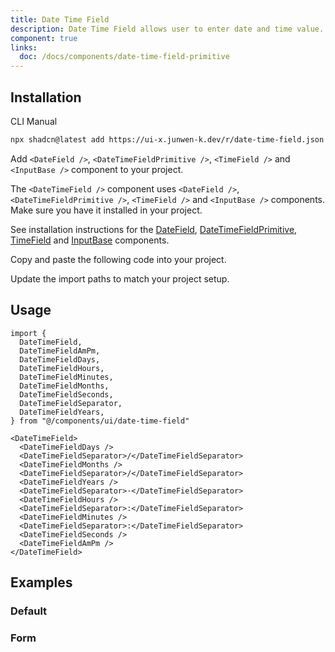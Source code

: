 ```yaml
---
title: Date Time Field
description: Date Time Field allows user to enter date and time value.
component: true
links:
  doc: /docs/components/date-time-field-primitive
---
```


<ComponentPreview name="date-time-field-demo" />

## Installation

<Tabs defaultValue="cli">

<TabsList>
  <TabsTrigger value="cli">CLI</TabsTrigger>
  <TabsTrigger value="manual">Manual</TabsTrigger>
</TabsList>

<TabsContent value="cli">

```bash
npx shadcn@latest add https://ui-x.junwen-k.dev/r/date-time-field.json
```

</TabsContent>

<TabsContent value="manual">

<Steps>

<Step>

Add `<DateField />`, `<DateTimeFieldPrimitive />`, `<TimeField />` and `<InputBase />` component to your project.

</Step>

The `<DateTimeField />` component uses `<DateField />`, `<DateTimeFieldPrimitive />`, `<TimeField />` and `<InputBase />` components. Make sure you have it installed in your project.

See installation instructions for the [DateField](/docs/components/date-field#installation), [DateTimeFieldPrimitive](/docs/components/date-time-field-primitive#installation), [TimeField](/docs/components/time-field#installation) and [InputBase](/docs/components/input-base#installation) components.

<Step>Copy and paste the following code into your project.</Step>

<ComponentSource name="date-time-field" />

<Step>Update the import paths to match your project setup.</Step>

</Steps>

</TabsContent>

</Tabs>

## Usage

```tsx
import {
  DateTimeField,
  DateTimeFieldAmPm,
  DateTimeFieldDays,
  DateTimeFieldHours,
  DateTimeFieldMinutes,
  DateTimeFieldMonths,
  DateTimeFieldSeconds,
  DateTimeFieldSeparator,
  DateTimeFieldYears,
} from "@/components/ui/date-time-field"
```

```tsx
<DateTimeField>
  <DateTimeFieldDays />
  <DateTimeFieldSeparator>/</DateTimeFieldSeparator>
  <DateTimeFieldMonths />
  <DateTimeFieldSeparator>/</DateTimeFieldSeparator>
  <DateTimeFieldYears />
  <DateTimeFieldSeparator>·</DateTimeFieldSeparator>
  <DateTimeFieldHours />
  <DateTimeFieldSeparator>:</DateTimeFieldSeparator>
  <DateTimeFieldMinutes />
  <DateTimeFieldSeparator>:</DateTimeFieldSeparator>
  <DateTimeFieldSeconds />
  <DateTimeFieldAmPm />
</DateTimeField>
```

## Examples

### Default

<ComponentPreview name="date-time-field-demo" />

### Form

<ComponentPreview name="date-time-field-form" />
